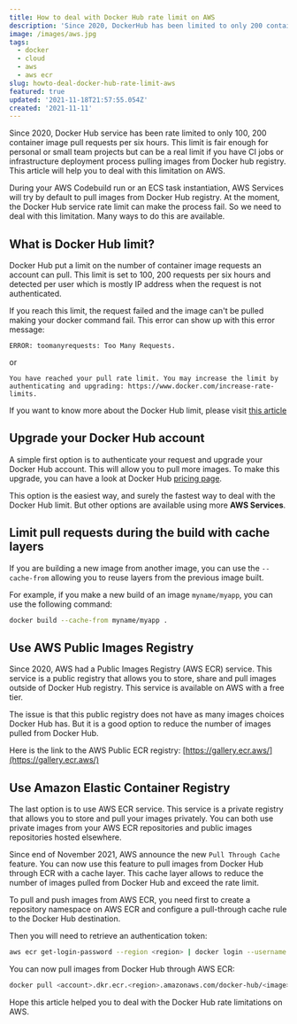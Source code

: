 ```yaml
---
title: How to deal with Docker Hub rate limit on AWS
description: 'Since 2020, DockerHub has been limited to only 200 container image pull requests per six hours. This article will help you to deal with this limitation on AWS.'
image: /images/aws.jpg
tags:
  - docker
  - cloud
  - aws
  - aws ecr
slug: howto-deal-docker-hub-rate-limit-aws
featured: true
updated: '2021-11-18T21:57:55.054Z'
created: '2021-11-11'
---
```


Since 2020, Docker Hub service has been rate limited to only 100, 200 container image pull requests per six hours. This limit is fair enough for personal or small team projects but can be a real limit if you have CI jobs or infrastructure deployment process pulling images from Docker hub registry. This article will help you to deal with this limitation on AWS.

During your AWS Codebuild run or an ECS task instantiation, AWS Services will try by default to pull images from Docker Hub registry. At the moment, the Docker Hub service rate limit can make the process fail. So we need to deal with this limitation. Many ways to do this are available.

## What is Docker Hub limit?

Docker Hub put a limit on the number of container image requests an account can pull. This limit is set to 100, 200 requests per six hours and detected per user which is mostly IP address when the request is not authenticated.

If you reach this limit, the request failed and the image can't be pulled making your docker command fail. This error can show up with this error message:

```
ERROR: toomanyrequests: Too Many Requests.
```

or

```
You have reached your pull rate limit. You may increase the limit by authenticating and upgrading: https://www.docker.com/increase-rate-limits.
```

If you want to know more about the Docker Hub limit, please visit [this article](https://docs.docker.com/docker-hub/download-rate-limit/)

## Upgrade your Docker Hub account

A simple first option is to authenticate your request and upgrade your Docker Hub account. This will allow you to pull more images. To make this upgrade, you can have a look at Docker Hub [pricing page](https://www.docker.com/pricing).

This option is the easiest way, and surely the fastest way to deal with the Docker Hub limit. But other options are available using more **AWS Services**.

## Limit pull requests during the build with cache layers

If you are building a new image from another image, you can use the `--cache-from` allowing you to reuse layers from the previous image built.

For example, if you make a new build of an image `myname/myapp`, you can use the following command:

```bash
docker build --cache-from myname/myapp .
```

## Use AWS Public Images Registry

Since 2020, AWS had a Public Images Registry (AWS ECR) service. This service is a public registry that allows you to store, share and pull images outside of Docker Hub registry. This service is available on AWS with a free tier.

The issue is that this public registry does not have as many images choices Docker Hub has. But it is a good option to reduce the number of images pulled from Docker Hub.

Here is the link to the AWS Public ECR registry: [https://gallery.ecr.aws/](https://gallery.ecr.aws/)

## Use Amazon Elastic Container Registry

The last option is to use AWS ECR service. This service is a private registry that allows you to store and pull your images privately. You can both use private images from your AWS ECR repositories and public images repositories hosted elsewhere.

Since end of November 2021, AWS announce the new `Pull Through Cache` feature. You can now use this feature to pull images from Docker Hub through ECR with a cache layer. This cache layer allows to reduce the number of images pulled from Docker Hub and exceed the rate limit.

To pull and push images from AWS ECR, you need first to create a repository namespace on AWS ECR and configure a pull-through cache rule to the Docker Hub destination.

Then you will need to retrieve an authentication token:

```bash
aws ecr get-login-password --region <region> | docker login --username AWS --password-stdin <account>.dkr.ecr.<region>.amazonaws.com/docker-hub
```

You can now pull images from Docker Hub through AWS ECR:

```bash
docker pull <account>.dkr.ecr.<region>.amazonaws.com/docker-hub/<image>:<tag>
```

Hope this article helped you to deal with the Docker Hub rate limitations on AWS.
